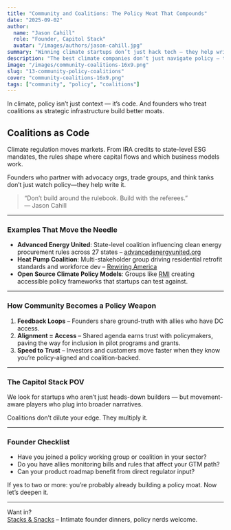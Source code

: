 ```yaml
---
title: "Community and Coalitions: The Policy Moat That Compounds"
date: "2025-09-02"
author:
  name: "Jason Cahill"
  role: "Founder, Capitol Stack"
  avatar: "/images/authors/jason-cahill.jpg"
summary: "Winning climate startups don’t just hack tech — they help write the rules. Coalitions give startups a seat at the policy table and a moat against whiplash regulation."
description: "The best climate companies don’t just navigate policy — they shape it. Coalition-building turns public interest into durable advantage."
image: "/images/community-coalitions-16x9.png"
slug: "13-community-policy-coalitions"
cover: "community-coalitions-16x9.png"
tags: ["community", "policy", "coalitions"]
---
```


In climate, policy isn’t just context — it’s code. And founders who treat coalitions as strategic infrastructure build better moats.

## Coalitions as Code

Climate regulation moves markets. From IRA credits to state-level ESG mandates, the rules shape where capital flows and which business models work.

Founders who partner with advocacy orgs, trade groups, and think tanks don’t just watch policy—they help write it.

> “Don’t build around the rulebook. Build with the referees.”  
> — Jason Cahill

---

### Examples That Move the Needle

- **Advanced Energy United**: State-level coalition influencing clean energy procurement rules across 27 states – [advancedenergyunited.org](https://www.advancedenergyunited.org/)
- **Heat Pump Coalition**: Multi-stakeholder group driving residential retrofit standards and workforce dev – [Rewiring America](https://www.rewiringamerica.org/)
- **Open Source Climate Policy Models**: Groups like [RMI](https://rmi.org) creating accessible policy frameworks that startups can test against.

---

### How Community Becomes a Policy Weapon

1. **Feedback Loops** – Founders share ground-truth with allies who have DC access.
2. **Alignment = Access** – Shared agenda earns trust with policymakers, paving the way for inclusion in pilot programs and grants.
3. **Speed to Trust** – Investors and customers move faster when they know you’re policy-aligned and coalition-backed.

---

### The Capitol Stack POV

We look for startups who aren’t just heads-down builders — but movement-aware players who plug into broader narratives.

Coalitions don’t dilute your edge. They multiply it.

---

### Founder Checklist

- Have you joined a policy working group or coalition in your sector?
- Do you have allies monitoring bills and rules that affect your GTM path?
- Can your product roadmap benefit from direct regulator input?

If yes to two or more: you’re probably already building a policy moat. Now let’s deepen it.

---

Want in?  
[Stacks & Snacks](https://capitolstack.vc/contact) – Intimate founder dinners, policy nerds welcome.
